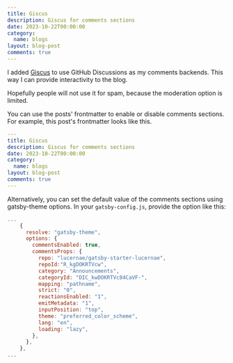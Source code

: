 ```yaml
---
title: Giscus
description: Giscus for comments sections
date: 2023-10-22T00:00:00
category:
  name: blogs
layout: blog-post
comments: true
---
```


I added [Giscus](https://giscus.app) to use GitHub Discussions as my comments backends.
This way I can provide interactivity to the blog.

Hopefully people will not use it for spam, because the moderation option is limited.

You can use the posts' frontmatter to enable or disable comments sections.
For example, this post's frontmatter looks like this.

```yaml
---
title: Giscus
description: Giscus for comments sections
date: 2023-10-22T00:00:00
category:
  name: blogs
layout: blog-post
comments: true
---
```

Alternatively, you can set the default value of the comments sections using gatsby-theme options.
In your `gatsby-config.js`, provide the option like this:

```js
...
    {
      resolve: "gatsby-theme",
      options: {
        commentsEnabled: true,
        commentsProps: {
          repo: "lucernae/gatsby-starter-lucernae",
          repoId:"R_kgDOKRTVcw",
          category: "Announcements",
          categoryId: "DIC_kwDOKRTVc84CaVF-",
          mapping: "pathname",
          strict: "0",
          reactionsEnabled: "1",
          emitMetadata: "1",
          inputPosition: "top",
          theme: "preferred_color_scheme",
          lang: "en",
          loading: "lazy",
        },
      },
    },
...
```
